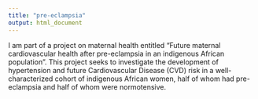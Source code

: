 ---
title: "pre-eclampsia"
output: html_document
---

I am part of a project on maternal health entitled “Future maternal cardiovascular health after pre-eclampsia in an indigenous African population”. This project seeks to investigate the development of hypertension and future Cardiovascular Disease (CVD) risk in a well-characterized cohort of indigenous African women, half of whom had pre-eclampsia and half of whom were normotensive.